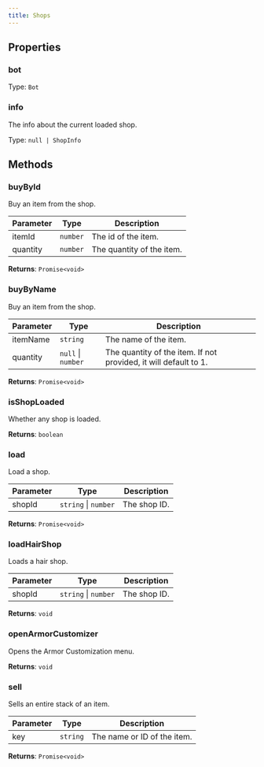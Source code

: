 ```yaml
---
title: Shops
---
```



## Properties
### bot




Type: `Bot`


### info <Badge text="Getter" size="small" />	


The info about the current loaded shop.


Type: `null | ShopInfo`


## Methods

### buyById

Buy an item from the shop.

| Parameter | Type | Description |
|-----------|------|-------------|
| itemId | `number` | The id of the item. |
| quantity | `number` | The quantity of the item. |


**Returns**: `Promise<void>`

### buyByName

Buy an item from the shop.

| Parameter | Type | Description |
|-----------|------|-------------|
| itemName | `string` | The name of the item. |
| quantity | `null` \| `number` | The quantity of the item. If not provided, it will default to 1. |


**Returns**: `Promise<void>`

### isShopLoaded

Whether any shop is loaded.



**Returns**: `boolean`

### load

Load a shop.

| Parameter | Type | Description |
|-----------|------|-------------|
| shopId | `string` \| `number` | The shop ID. |


**Returns**: `Promise<void>`

### loadHairShop

Loads a hair shop.

| Parameter | Type | Description |
|-----------|------|-------------|
| shopId | `string` \| `number` | The shop ID. |


**Returns**: `void`

### openArmorCustomizer

Opens the Armor Customization menu.



**Returns**: `void`

### sell

Sells an entire stack of an item.

| Parameter | Type | Description |
|-----------|------|-------------|
| key | `string` | The name or ID of the item. |


**Returns**: `Promise<void>`
